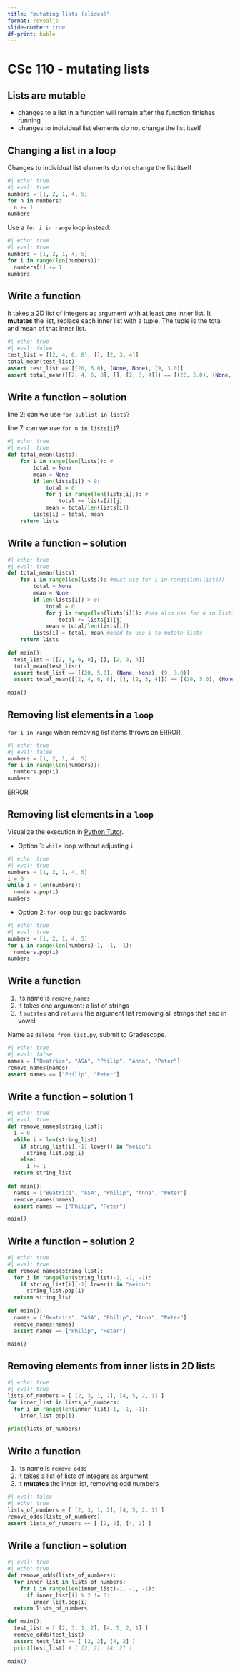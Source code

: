 ```yaml
---
title: "mutating lists (slides)"
format: revealjs
slide-number: true
df-print: kable
---
```


# CSc 110 - mutating lists


## Lists are mutable

* changes to a list in a function will remain after the function finishes running
* changes to individual list elements do not change the list itself

## Changing a list in a loop

Changes to individual list elements do not change the list itself

```python
#| echo: true
#| eval: true
numbers = [1, 2, 1, 4, 5]
for n in numbers:
  n += 1
numbers
```

Use a `for i in range` loop instead:

```python
#| echo: true
#| eval: true
numbers = [1, 2, 1, 4, 5]
for i in range(len(numbers)):
  numbers[i] += 1
numbers
```

## Write a function

It takes a 2D list of integers as argument with at least one inner list. It **mutates** the list, replace each inner list with a tuple. The tuple is the total and mean of that inner list.

```python
#| echo: true
#| eval: false
test_list = [[2, 4, 6, 8], [], [2, 3, 4]]
total_mean(test_list)
assert test_list == [(20, 5.0), (None, None), (9, 3.0)]
assert total_mean([[2, 4, 6, 8], [], [2, 3, 4]]) == [(20, 5.0), (None, None), (9, 3.0)]
```


## Write a function -- solution

line 2: can we use `for sublist in lists`?

line 7: can we use `for n in lists[i]`?
```python
#| echo: true
#| eval: true
def total_mean(lists):
    for i in range(len(lists)): # 
        total = None
        mean = None
        if len(lists[i]) > 0: 
            total = 0
            for j in range(len(lists[i])): # 
                total += lists[i][j]
            mean = total/len(lists[i])
        lists[i] = total, mean 
    return lists
```

## Write a function -- solution

```python
#| echo: true
#| eval: true
def total_mean(lists):
    for i in range(len(lists)): #must use for i in range(len(lists))
        total = None
        mean = None
        if len(lists[i]) > 0: 
            total = 0
            for j in range(len(lists[i])): #can also use for n in lists[i]
                total += lists[i][j]
            mean = total/len(lists[i])
        lists[i] = total, mean #need to use i to mutate lists
    return lists
    
def main():
  test_list = [[2, 4, 6, 8], [], [2, 3, 4]]
  total_mean(test_list)
  assert test_list == [(20, 5.0), (None, None), (9, 3.0)]
  assert total_mean([[2, 4, 6, 8], [], [2, 3, 4]]) == [(20, 5.0), (None, None), (9, 3.0)]
  
main()
```

## Removing list elements in a `loop`

`for i in range` when removing list items throws an ERROR. 

```python
#| echo: true
#| eval: false
numbers = [1, 2, 1, 4, 5]
for i in range(len(numbers)):
  numbers.pop(i)
numbers
```

ERROR

## Removing list elements in a `loop`

Visualize the execution in [Python Tutor](https://pythontutor.com/).

-   Option 1: `while` loop without adjusting `i`

```python
#| echo: true
#| eval: true
numbers = [1, 2, 1, 4, 5]
i = 0
while i < len(numbers):
  numbers.pop(i)
numbers
```

-  Option 2: `for` loop but go backwards


```python
#| echo: true
#| eval: true
numbers = [1, 2, 1, 4, 5]
for i in range(len(numbers)-1, -1, -1):
  numbers.pop(i)
numbers
```

## Write a function

1. Its name is `remove_names`
1. It takes one argument: a list of strings
1. It `mutates` and `returns` the argument list removing all strings that end in vowel

Name as `delete_from_list.py`, submit to Gradescope.

```python
#| echo: true
#| eval: false
names = ["Beatrice", "ASA", "Philip", "Anna", "Peter"]
remove_names(names)
assert names == ["Philip", "Peter"]
```

## Write a function -- solution 1

```python
#| echo: true
#| eval: true
def remove_names(string_list):
  i = 0
  while i < len(string_list):
    if string_list[i][-1].lower() in "aeiou":
      string_list.pop(i)
    else:
      i += 1
  return string_list
      
def main():
  names = ["Beatrice", "ASA", "Philip", "Anna", "Peter"]
  remove_names(names)
  assert names == ["Philip", "Peter"]

main()
```

## Write a function -- solution 2

```python
#| echo: true
#| eval: true
def remove_names(string_list):
  for i in range(len(string_list)-1, -1, -1):
    if string_list[i][-1].lower() in "aeiou":
      string_list.pop(i)
  return string_list
      
def main():
  names = ["Beatrice", "ASA", "Philip", "Anna", "Peter"]
  remove_names(names)
  assert names == ["Philip", "Peter"]

main()
```

## Removing elements from inner lists in 2D lists

```python
#| echo: true
#| eval: true
lists_of_numbers = [ [2, 3, 1, 2], [4, 5, 2, 1] ]
for inner_list in lists_of_numbers:
  for i in range(len(inner_list)-1, -1, -1):
    inner_list.pop(i)
    
print(lists_of_numbers)
```

## Write a function

1. Its name is `remove_odds`
1. It takes a list of lists of integers as argument
1. It **mutates** the inner list, removing odd numbers

```python
#| eval: false
#| echo: true
lists_of_numbers = [ [2, 3, 1, 2], [4, 5, 2, 1] ]
remove_odds(lists_of_numbers)
assert lists_of_numbers == [ [2, 2], [4, 2] ]
```

## Write a function -- solution

```python
#| eval: true
#| echo: true
def remove_odds(lists_of_numbers):
  for inner_list in lists_of_numbers:
    for i in range(len(inner_list)-1, -1, -1):
      if inner_list[i] % 2 != 0:
        inner_list.pop(i)
  return lists_of_numbers

def main():
  test_list = [ [2, 3, 1, 2], [4, 5, 2, 1] ]
  remove_odds(test_list)
  assert test_list == [ [2, 2], [4, 2] ]
  print(test_list) # [ [2, 2], [4, 2] ]
  
main()
```

